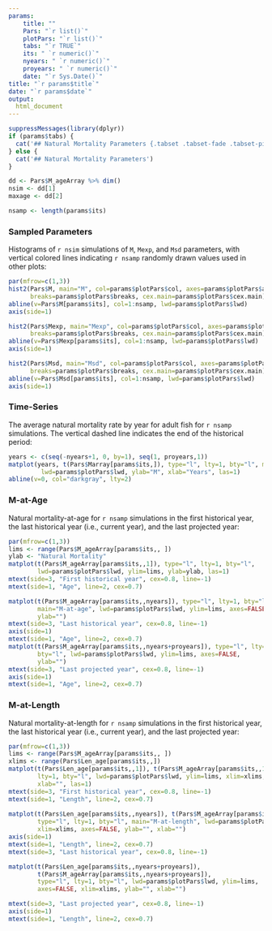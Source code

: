 ```yaml
---
params: 
    title: ""
    Pars: "`r list()`"
    plotPars: "`r list()`"
    tabs: "`r TRUE`"
    its: " `r numeric()`"
    nyears: " `r numeric()`"
    proyears: " `r numeric()`"
    date: "`r Sys.Date()`"
title: "`r params$title`"
date: "`r params$date`"
output:
  html_document
---
```


```r
suppressMessages(library(dplyr))
if (params$tabs) {
  cat('## Natural Mortality Parameters {.tabset .tabset-fade .tabset-pills}' )
} else {
  cat('## Natural Mortality Parameters')
}

dd <- Pars$M_ageArray %>% dim()
nsim <- dd[1]
maxage <- dd[2]

nsamp <- length(params$its)

```



### Sampled Parameters 
Histograms of `r nsim` simulations of `M`, `Mexp`, and `Msd` parameters, with vertical colored lines indicating `r nsamp` randomly drawn values used in other plots:

```r
par(mfrow=c(1,3))
hist2(Pars$M, main="M", col=params$plotPars$col, axes=params$plotPars$axes,
      breaks=params$plotPars$breaks, cex.main=params$plotPars$cex.main)
abline(v=Pars$M[params$its], col=1:nsamp, lwd=params$plotPars$lwd)
axis(side=1) 

hist2(Pars$Mexp, main="Mexp", col=params$plotPars$col, axes=params$plotPars$axes,
      breaks=params$plotPars$breaks, cex.main=params$plotPars$cex.main)
abline(v=Pars$Mexp[params$its], col=1:nsamp, lwd=params$plotPars$lwd)
axis(side=1) 

hist2(Pars$Msd, main="Msd", col=params$plotPars$col, axes=params$plotPars$axes,
      breaks=params$plotPars$breaks, cex.main=params$plotPars$cex.main)
abline(v=Pars$Msd[params$its], col=1:nsamp, lwd=params$plotPars$lwd)
axis(side=1) 
```


### Time-Series
The average natural mortality rate by year for adult fish for `r nsamp` simulations. The vertical dashed line indicates the end of the historical period:

```r
years <- c(seq(-nyears+1, 0, by=1), seq(1, proyears,1))
matplot(years, t(Pars$Marray[params$its,]), type="l", lty=1, bty="l", main="M by Year", 
         lwd=params$plotPars$lwd, ylab="M", xlab="Years", las=1)
abline(v=0, col="darkgray", lty=2)
```



### M-at-Age 
Natural mortality-at-age for `r nsamp` simulations in the first historical year, the last historical year (i.e., current year), 
and the last projected year:

```r
par(mfrow=c(1,3))
lims <- range(Pars$M_ageArray[params$its,, ])
ylab <- "Natural Mortality"
matplot(t(Pars$M_ageArray[params$its,,1]), type="l", lty=1, bty="l", 
        lwd=params$plotPars$lwd, ylim=lims, ylab=ylab, las=1)
mtext(side=3, "First historical year", cex=0.8, line=-1)
mtext(side=1, "Age", line=2, cex=0.7)

matplot(t(Pars$M_ageArray[params$its,,nyears]), type="l", lty=1, bty="l", 
        main="M-at-age", lwd=params$plotPars$lwd, ylim=lims, axes=FALSE,
        ylab="")
mtext(side=3, "Last historical year", cex=0.8, line=-1)
axis(side=1)
mtext(side=1, "Age", line=2, cex=0.7)
matplot(t(Pars$M_ageArray[params$its,,nyears+proyears]), type="l", lty=1, 
        bty="l", lwd=params$plotPars$lwd, ylim=lims, axes=FALSE,
        ylab="")
mtext(side=3, "Last projected year", cex=0.8, line=-1)
axis(side=1)
mtext(side=1, "Age", line=2, cex=0.7)


```

### M-at-Length
Natural mortality-at-length for `r nsamp` simulations in the first historical year, the last historical year (i.e., current year), 
and the last projected year:

```r
par(mfrow=c(1,3))
lims <- range(Pars$M_ageArray[params$its,, ])
xlims <- range(Pars$Len_age[params$its,,])
matplot(t(Pars$Len_age[params$its,,1]), t(Pars$M_ageArray[params$its,,1]), type="l", 
        lty=1, bty="l", lwd=params$plotPars$lwd, ylim=lims, xlim=xlims, ylab="Natural Mortality", 
        xlab="", las=1)
mtext(side=3, "First historical year", cex=0.8, line=-1)
mtext(side=1, "Length", line=2, cex=0.7)
  
matplot(t(Pars$Len_age[params$its,,nyears]), t(Pars$M_ageArray[params$its,,nyears]), 
        type="l", lty=1, bty="l", main="M-at-length", lwd=params$plotPars$lwd, ylim=lims, 
        xlim=xlims, axes=FALSE, ylab="", xlab="")
axis(side=1)
mtext(side=1, "Length", line=2, cex=0.7)
mtext(side=3, "Last historical year", cex=0.8, line=-1)

matplot(t(Pars$Len_age[params$its,,nyears+proyears]), 
        t(Pars$M_ageArray[params$its,,nyears+proyears]), 
        type="l", lty=1, bty="l", lwd=params$plotPars$lwd, ylim=lims, 
        axes=FALSE, xlim=xlims, ylab="", xlab="")

mtext(side=3, "Last projected year", cex=0.8, line=-1)
axis(side=1)
mtext(side=1, "Length", line=2, cex=0.7)
  ```

